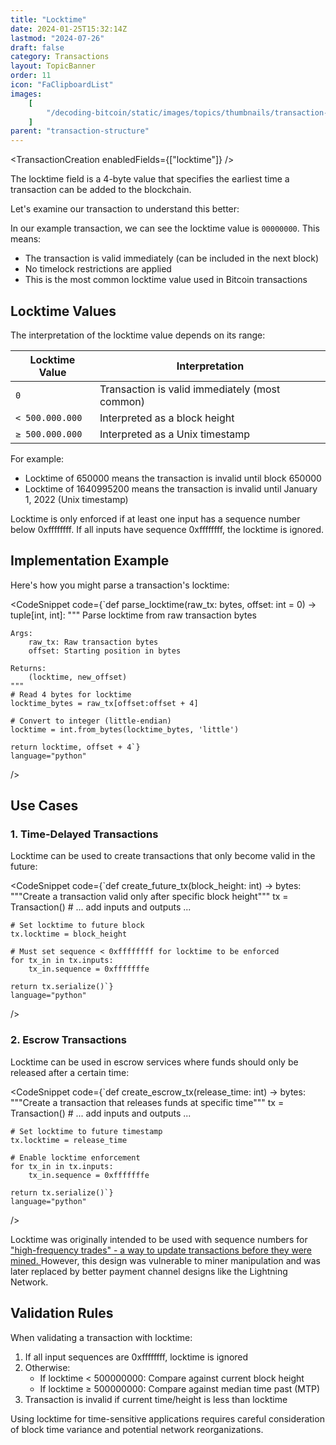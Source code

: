 ```yaml
---
title: "Locktime"
date: 2024-01-25T15:32:14Z
lastmod: "2024-07-26"
draft: false
category: Transactions
layout: TopicBanner
order: 11
icon: "FaClipboardList"
images:
    [
        "/decoding-bitcoin/static/images/topics/thumbnails/transaction-module/tx-thumbnail-locktime.jpg"
    ]
parent: "transaction-structure"
---
```


<TransactionCreation enabledFields={["locktime"]} />

The locktime field is a 4-byte value that specifies the earliest time a transaction can be added to the blockchain.

Let's examine our transaction to understand this better:

<div className="dark:hidden w-full rounded-xl overflow-hidden">
    <SvgDisplay
        src="/decoding-bitcoin/static/images/topics/transactions/fees/tx-locktime.png"
        width="100%"
        height="auto"
    />
</div>
<div className="hidden dark:block w-full rounded-xl overflow-hidden">
    <SvgDisplay
        src="/decoding-bitcoin/static/images/topics/transactions/fees/tx-locktime.png"
        width="100%"
        height="auto"
    />
</div>

In our example transaction, we can see the locktime value is `00000000`. This means:

-   The transaction is valid immediately (can be included in the next block)
-   No timelock restrictions are applied
-   This is the most common locktime value used in Bitcoin transactions

## Locktime Values

The interpretation of the locktime value depends on its range:

<div className="overflow-x-auto">
  <table className="min-w-full bg-white dark:bg-gray-900 rounded-lg overflow-hidden">
    <thead className="bg-orange-100 dark:bg-orange-900">
      <tr>
        <th className="px-6 py-3 text-left text-sm font-semibold">Locktime Value</th>
        <th className="px-6 py-3 text-left text-sm font-semibold">Interpretation</th>
      </tr>
    </thead>
    <tbody className="divide-y divide-gray-200 dark:divide-gray-800">
      <tr className="hover:bg-gray-100 dark:hover:bg-gray-800">
        <td className="px-6 py-4 whitespace-nowrap"><code>0</code></td>
        <td className="px-6 py-4">Transaction is valid immediately (most common)</td>
      </tr>
      <tr className="hover:bg-gray-100 dark:hover:bg-gray-800">
        <td className="px-6 py-4 whitespace-nowrap"><code>< 500.000.000</code></td>
        <td className="px-6 py-4">Interpreted as a block height</td>
      </tr>
      <tr className="hover:bg-gray-100 dark:hover:bg-gray-800">
        <td className="px-6 py-4 whitespace-nowrap"><code>≥ 500.000.000</code></td>
        <td className="px-6 py-4">Interpreted as a Unix timestamp</td>
      </tr>
    </tbody>
  </table>
</div>

For example:

-   Locktime of 650000 means the transaction is invalid until block 650000
-   Locktime of 1640995200 means the transaction is invalid until January 1, 2022 (Unix timestamp)

<ExpandableAlert title="Note" type="info">
    Locktime is only enforced if at least one input has a sequence number below
    0xffffffff. If all inputs have sequence 0xffffffff, the locktime is ignored.
</ExpandableAlert>

## Implementation Example

Here's how you might parse a transaction's locktime:

<CodeSnippet
    code={`def parse_locktime(raw_tx: bytes, offset: int = 0) -> tuple[int, int]:
    """
    Parse locktime from raw transaction bytes
    
    Args:
        raw_tx: Raw transaction bytes
        offset: Starting position in bytes
        
    Returns:
        (locktime, new_offset)
    """
    # Read 4 bytes for locktime
    locktime_bytes = raw_tx[offset:offset + 4]
    
    # Convert to integer (little-endian)
    locktime = int.from_bytes(locktime_bytes, 'little')
    
    return locktime, offset + 4`}
    language="python"
/>

## Use Cases

### 1. Time-Delayed Transactions

Locktime can be used to create transactions that only become valid in the future:

<CodeSnippet
    code={`def create_future_tx(block_height: int) -> bytes:
    """Create a transaction valid only after specific block height"""
    tx = Transaction()
    # ... add inputs and outputs ...
    
    # Set locktime to future block
    tx.locktime = block_height
    
    # Must set sequence < 0xffffffff for locktime to be enforced
    for tx_in in tx.inputs:
        tx_in.sequence = 0xfffffffe
        
    return tx.serialize()`}
    language="python"
/>

### 2. Escrow Transactions

Locktime can be used in escrow services where funds should only be released after a certain time:

<CodeSnippet
    code={`def create_escrow_tx(release_time: int) -> bytes:
    """Create a transaction that releases funds at specific time"""
    tx = Transaction()
    # ... add inputs and outputs ...
    
    # Set locktime to future timestamp
    tx.locktime = release_time
    
    # Enable locktime enforcement
    for tx_in in tx.inputs:
        tx_in.sequence = 0xfffffffe
        
    return tx.serialize()`}
    language="python"
/>

<ExpandableAlert title="Historical Note" type="info">
    Locktime was originally intended to be used with sequence numbers for
    <a
        href="https://gnusha.org/pi/bitcoindev/CANEZrP2PEB8n_Ov1bXi_ZoAkLwfz7_JtM9PPHr+8ei5KCgwdEg@mail.gmail.com/"
        target="_blank"
    >
        "high-frequency trades" - a way to update transactions before they were
        mined.
    </a>
    However, this design was vulnerable to miner manipulation and was later
    replaced by better payment channel designs like the Lightning Network.
</ExpandableAlert>

## Validation Rules

When validating a transaction with locktime:

1. If all input sequences are 0xffffffff, locktime is ignored
2. Otherwise:
    - If locktime < 500000000: Compare against current block height
    - If locktime ≥ 500000000: Compare against median time past (MTP)
3. Transaction is invalid if current time/height is less than locktime

<ExpandableAlert title="Warning" type="warning">
    Using locktime for time-sensitive applications requires careful
    consideration of block time variance and potential network reorganizations.
</ExpandableAlert>
